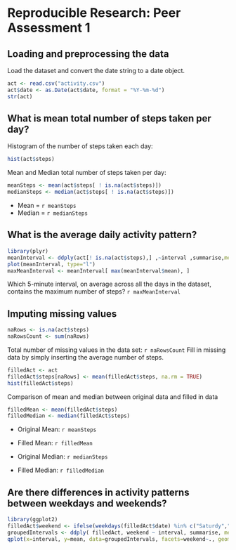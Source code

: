 # Reproducible Research: Peer Assessment 1


## Loading and preprocessing the data

Load the dataset and convert the date string to a date object.

```r
act <- read.csv("activity.csv")
act$date <- as.Date(act$date, format = "%Y-%m-%d")
str(act)
```


## What is mean total number of steps taken per day?

Histogram of the number of steps taken each day:
```r
hist(act$steps)
```

Mean and Median total number of steps taken per day:
```r
meanSteps <- mean(act$steps[ ! is.na(act$steps)])
medianSteps <- median(act$steps[ ! is.na(act$steps)])
```
- Mean = `r meanSteps` 
- Median = `r medianSteps`

## What is the average daily activity pattern?

```r
library(plyr)
meanInterval <- ddply(act[! is.na(act$steps),] ,~interval ,summarise,mean=mean(steps))
plot(meanInterval, type="l")
maxMeanInterval <- meanInterval[ max(meanInterval$mean), ]
```
Which 5-minute interval, on average across all the days in the dataset, contains the maximum number of steps? `r maxMeanInterval`

## Imputing missing values

```r
naRows <- is.na(act$steps)
naRowsCount <- sum(naRows)
```

Total number of missing values in the data set: `r naRowsCount`
Fill in missing data by simply inserting the average number of steps.

```r
filledAct <- act
filledAct$steps[naRows] <- mean(filledAct$steps, na.rm = TRUE)
hist(filledAct$steps)
```

Comparison of mean and median between original data and filled in data
```r
filledMean <- mean(filledAct$steps)
filledMedian <- median(filledAct$steps)
```

- Original Mean: `r meanSteps`
- Filled Mean: `r filledMean`

- Original Median: `r medianSteps`
- Filled Median: `r filledMedian`

## Are there differences in activity patterns between weekdays and weekends?

```r
library(ggplot2)
filledAct$weekend <- ifelse(weekdays(filledAct$date) %in% c("Saturdy","Sunday"), "Weekend", "Weekday")
groupedIntervals <- ddply( filledAct, weekend ~ interval, summarise, mean=mean(steps))
qplot(x=interval, y=mean, data=groupedIntervals, facets=weekend~., geom="line", ylab="Number of steps", xlab="Interval")
```



